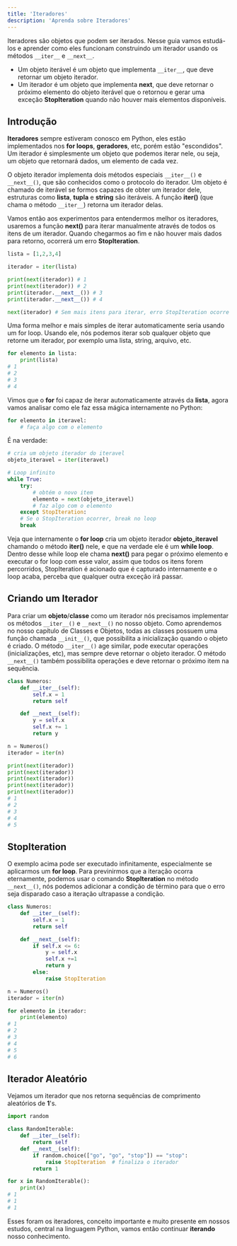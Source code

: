 ```yaml
---
title: 'Iteradores'
description: 'Aprenda sobre Iteradores'
---
```


Iteradores são objetos que podem ser iterados. Nesse guia vamos estudá-los e aprender como eles funcionam construindo um iterador usando os métodos `__iter__` e `__next__`.

- Um objeto iterável é um objeto que implementa `__iter__`, que deve retornar um objeto iterador.
- Um iterador é um objeto que implementa **next**, que deve retornar o próximo elemento do objeto iterável que o retornou e gerar uma exceção **StopIteration** quando não houver mais elementos disponíveis.

## Introdução

**Iteradores** sempre estiveram conosco em Python, eles estão implementados nos **for loops**, **geradores**, etc, porém estão "escondidos". Um iterador é simplesmente um objeto que podemos iterar nele, ou seja, um objeto que retornará dados, um elemento de cada vez. 

O objeto iterador implementa dois métodos especiais `__iter__()` e `__next__()`, que são conhecidos como o protocolo do iterador. Um objeto é chamado de iterável se formos capazes de obter um iterador dele, estruturas como **lista**, **tupla** e **string** são iteráveis. A função **iter()** (que chama o método `__iter__`) retorna um iterador delas.	

Vamos então aos experimentos para entendermos melhor os iteradores, usaremos a função **next()** para iterar manualmente através de todos os itens de um iterador. Quando chegarmos ao fim e não houver mais dados para retorno, ocorrerá um erro **StopIteration**.

```python
lista = [1,2,3,4]

iterador = iter(lista)

print(next(iterador)) # 1
print(next(iterador)) # 2
print(iterador.__next__()) # 3
print(iterador.__next__()) # 4

next(iterador) # Sem mais itens para iterar, erro StopIteration ocorre
```

Uma forma melhor e mais simples de iterar automaticamente seria usando um for loop. Usando ele, nós podemos iterar sob qualquer objeto que retorne um iterador, por exemplo uma lista, string, arquivo, etc.

```python
for elemento in lista:
    print(lista) 
# 1
# 2
# 3
# 4
```

Vimos que o **for** foi capaz de iterar automaticamente através da **lista**, agora vamos analisar como ele faz essa mágica internamente no Python:

```python
for elemento in iteravel:
    # faça algo com o elemento
```

É na verdade:

```python
# cria um objeto iterador do iteravel
objeto_iteravel = iter(iteravel) 

# Loop infinito
while True:
    try:
        # obtém o novo item
        elemento = next(objeto_iteravel)
	    # faz algo com o elemento
    except StopIteration:
	# Se o StopIteration ocorrer, break no loop
	break  
```

Veja que internamente o **for loop** cria um objeto iterador **objeto_iteravel** chamando o método **iter()** nele, e que na verdade ele é um **while loop**. Dentro desse while loop ele chama **next()** para pegar o próximo elemento e executar o for loop com esse valor, assim que todos os itens forem percorridos, StopIteration é acionado que é capturado internamente e o loop acaba, perceba que qualquer outra exceção irá passar.

## Criando um Iterador

Para criar um **objeto**/**classe** como um iterador nós precisamos implementar os métodos `__iter__()` e `__next__()` no nosso objeto. Como aprendemos no nosso capítulo de Classes e Objetos, todas as classes possuem uma função chamada `__init__()`, que possibilita a inicialização quando o objeto é criado. O método `__iter__()` age similar, pode executar operações (inicializações, etc), mas sempre deve retornar o objeto iterador. O método `__next__()` também possibilita operações e deve retornar o próximo item na sequência.

```python
class Numeros:
    def __iter__(self):
        self.x = 1
        return self

    def __next__(self):
        y = self.x
        self.x += 1
        return y

n = Numeros()
iterador = iter(n)

print(next(iterador))
print(next(iterador))
print(next(iterador))
print(next(iterador))
print(next(iterador))
# 1
# 2
# 3
# 4
# 5
```

## StopIteration

O exemplo acima pode ser executado infinitamente, especialmente se aplicarmos um **for loop**. Para previnirmos que a iteração ocorra eternamente, podemos usar o comando **StopIteration** no método `__next__()`, nós podemos adicionar a condição de término para que o erro seja disparado caso a iteração ultrapasse a condição.

```python
class Numeros:
    def __iter__(self):
        self.x = 1
        return self

    def __next__(self):
        if self.x <= 6:
            y = self.x
            self.x +=1
            return y
        else:
            raise StopIteration

n = Numeros()
iterador = iter(n)

for elemento in iterador:
    print(elemento)
# 1
# 2
# 3
# 4
# 5
# 6
```

## Iterador Aleatório

Vejamos um iterador que nos retorna sequências de comprimento aleatórios de **1**'s.

```python
import random

class RandomIterable:
    def __iter__(self):
        return self
    def __next__(self):
        if random.choice(["go", "go", "stop"]) == "stop":
            raise StopIteration  # finaliza o iterador
        return 1

for x in RandomIterable():
    print(x)
# 1
# 1
# 1
```

Esses foram os iteradores, conceito importante e muito presente em nossos estudos, central na linguagem Python, vamos então continuar **iterando** nosso conhecimento.
